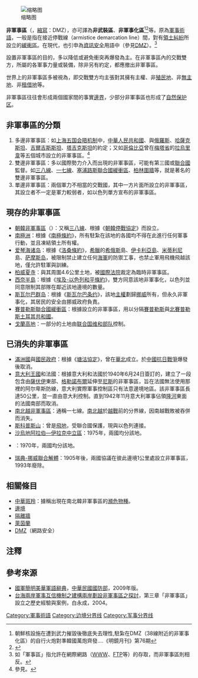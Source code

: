 {{Otheruse|subject=戰爭國防的術語|other=電腦資訊用語|DMZ}}
{{Refimprove|time=2013-11-01T07:55:27+00:00}}

[[File:DMZ1.jpg|缩略图]]

'''非軍事區'''（{{lang-en|Demilitarized zone}}，[[縮寫|縮寫]]：DMZ），亦可譯為'''非武裝區'''、'''非軍事化區'''<ref>朝鮮核設施在遭到武力摧毀後徹底失去理性,駐紮在DMZ（38線附近的非軍事化區）的自行火炮對準韓國萬炮齊發....《明鏡月刊》第76期</ref><ref>{{Cite web |url=https://www.voacantonese.com/a/korea-north-korea-road-20181122/4669433.html |title=南北韓開通一條連接兩國非軍事化區的道路 |access-date=2020-04-11 |archive-date=2020-09-08 |archive-url=https://web.archive.org/web/20200908120803/https://www.voacantonese.com/a/korea-north-korea-road-20181122/4669433.html |dead-url=no }}</ref>等。原為[[軍事術語|軍事術語]]，一般是指在接近停戰線（armistice demarcation line）間，對有[[領土糾紛|領土糾紛]]所設立的[[緩衝區|緩衝區]]。在現代，也引申為[[資訊安全|資訊安全]]用語中（參見[[DMZ|DMZ]]）。<ref>如「軍事區」指允許在網際網路（[[WWW|WWW]]、[[FTP|FTP]]等）的存取，而非軍事區則相反。</ref>

設置非軍事區的目的，多以降低或避免衝突再爆發為主。在非軍事區內的交戰雙方，所屬的各軍事力量或裝備，除非另有約定，都應撤出非軍事區。

世界上的非軍事區多被視為{{tsl|en|Neutral territory|中立領土}}，即交戰雙方均主張對其擁有主權、非[[殖民地|殖民地]]、非[[無主地|無主地]]、非[[租借地|租借地]]等。

非軍事區往往會形成兩個國家間的事實[[邊界|邊界]]，少部分非軍事區也形成了[[自然保护区|自然保护区]]。

== 非軍事區的分類 ==
#多邊非軍事區：如[[上海五国会晤机制|上海五国会晤机制]]中，[[中華人民共和國|中華人民共和國]]、與[[俄羅斯|俄羅斯]]、[[哈薩克斯坦|哈薩克斯坦]]、[[吉爾吉斯斯坦|吉爾吉斯斯坦]]、[[塔吉克斯坦|塔吉克斯坦]]的約定；又如[[哥倫比亞|哥倫比亞]]曾在[[梅塔省|梅塔省]]的[[拉烏里韋|拉烏里韋]]等五個城市設立的非軍事區。<ref>參見{{tsl|en|Security_issues_in_Colombia|哥倫比亞的安全問題}}。{{en}}</ref>
#雙邊非軍事區：多以國際勢力介入而出現的非軍事區，可能有第三國或[[聯合國|聯合國]]監督。如[[三八線|三八線]]、[[南北越非軍事區|一七線]]、[[塞浦路斯聯合國緩衝區|塞浦路斯聯合國緩衝區]]、[[柏林圍牆|柏林圍牆]]等，就是著名的雙邊非軍事區。
#單邊非軍事區：兩個軍力不相當的交戰國，其中一方片面所設立的非軍事區，其設立者不一定是軍力較弱者，如以色列單方宣布的非軍事區。

== 現存的非軍事區 ==
*[[朝韓非軍事區|朝韓非軍事區]]（{{kor|名=北|k=조선반도 비무장지대|hanja=朝鮮半島 非武裝地帶}}）：又稱[[三八線|三八線]]、根據《[[朝韓停戰協定|朝韓停戰協定]]》而設立。
*[[南極洲|南極洲]]：根據《[[南極條約|南極條約]]》，所有駐紮在該地的各國均不得在此進行任何軍事行動，並且凍結領土所有權。
*[[爱琴海诸岛|爱琴海诸岛]]：根據《[[洛桑條約|洛桑條約]]》，[[希臘|希臘]]的[[希俄斯|希俄斯]]島、[[伊卡利亞島|伊卡利亞島]]、[[米蒂利尼|米蒂利尼]]島、[[萨摩斯岛|萨摩斯岛]]，被限制禁止建立任何[[海軍|海軍]]的防禦工事，也禁止軍用飛機飛越該地，僅允許駐軍與訓練。
*[[柏威夏寺|柏威夏寺]]：與其周圍4.6公里土地，被[[國際法院|國際法院]]裁定為臨時非軍事區。
*[[西奈半島|西奈半島]]：根據《[[埃及-以色列和平條約|埃及-以色列和平條約]]》，雙方同意該地非軍事化，以色列並同意限制其部隊在鄰近該地邊境的數量。
*[[斯瓦尔巴群岛|斯瓦尔巴群岛]]：根據《[[斯瓦尔巴条约|斯瓦尔巴条约]]》，該地[[主權|主權]]劃歸[[挪威|挪威]]所有，但永久非軍事化，其居民的安全由挪威政府負責。
*[[賽普勒斯聯合國緩衝區|賽普勒斯聯合國緩衝區]]：根據{{tsl|en|United Nations Security Council Resolution 186|聯合國186號決議}}設立的非軍事區，用以分隔[[賽普勒斯|賽普勒斯]]與[[北賽普勒斯土耳其共和國|北賽普勒斯土耳其共和國]]。
*[[戈蘭高地|戈蘭高地]]：一部分的土地由[[联合国维和部队|联合国维和部队]]控制。

== 已消失的非軍事區 ==
*[[滿洲國|滿洲國]]與[[國民政府|國民政府]]：根據《[[塘沽協定|塘沽協定]]》，曾在[[華北|華北]]成立。於[[中國抗日戰爭|中國抗日戰爭]]爆發後取消。
*[[意大利王國_(1861年-1946年)|意大利王國]]和法國：根據意大利和法國於1940年6月24日簽訂的{{le|法意停戰協定|Franco-Italian Armistice}}，建立了一段包含由[[薩伏伊|薩伏伊]]東部、[[格勒諾布爾|格勒諾布爾]]延伸至[[尼斯|尼斯]]的非軍事區，旨在法國無法使用那裡的阿尔卑斯防線，意大利實際軍事控制區只有法意邊境地區。該非軍事區長達50公里，並一直由意大利控制。直到1942年11月意大利軍事佔領[[隆河|隆河]]東面的法國南部而取消。
*[[南北越非軍事區|南北越非軍事區]]：通稱一七線。[[越南共和國|南]][[北越|北越]]於[[越戰|越戰]]前的分界線，因南越戰敗被吞併而消失。
*[[斯科普斯山|斯科普斯山]]：曾是[[飛地|飛地]]，受聯合國保護，現與以色列連接。
*[[沙烏地阿拉伯—伊拉克中立區|沙烏地阿拉伯—伊拉克中立區]]：1975年，兩國均分該地。
*{{tsl|en|Saudi–Kuwaiti_neutral_zone|沙烏地阿拉伯—科威特中立區}}：1970年，兩國均分該地。
*[[瑞典-挪威聯合解體|瑞典-挪威聯合解體]]：1905年後，兩國協議在彼此邊境1公里處設立非軍事區，1993年廢除。

== 相關條目 ==
*[[中華斑羚|中華斑羚]]：據稱出現在南北韓非軍事區的[[瀕危物種|瀕危物種]]。
*[[邊境|邊境]]
*[[隔離牆|隔離牆]]
*[[萊茵蘭|萊茵蘭]]
*[[DMZ|DMZ]]（網路安全）

== 注釋 ==
{{reflist}}

== 參考來源 ==
*[https://web.archive.org/web/20131024060259/http://www.mnd.gov.tw/glossary2009.pdf 國軍簡明美華軍語辭典]，[[中華民國國防部|中華民國國防部]]，2009年版。{{zh-tw}}
*[https://web.archive.org/web/20131029201659/http://nccuir.lib.nccu.edu.tw/bitstream/140.119/33838/6/22022106.pdf 台海兩岸軍事互信機制之建構兩岸劃設非軍事區之探討]，第三章「非軍事區」設立之歷史經驗與案例，白永成，2004。{{zh-tw}}

{{Commons category|Demilitarized zone}}

[[Category:軍事術語|Category:軍事術語]]
[[Category:边境分界线|Category:边境分界线]]
[[Category:军事分界线|Category:军事分界线]]